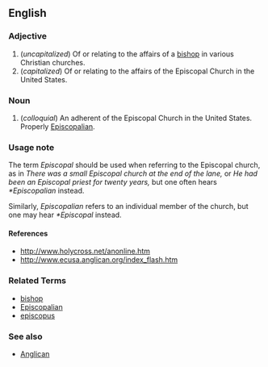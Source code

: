 ==English==

===Adjective===

# (''uncapitalized'') Of or relating to the affairs of a [[bishop]] in various Christian churches.
# (''capitalized'') Of or relating to the affairs of the Episcopal Church in the United States.

===Noun===

# (''colloquial'') An adherent of the Episcopal Church in the United States.  Properly [[Episcopalian]].

===Usage note===

The term ''Episcopal'' should be used when referring to the Episcopal church, as in ''There was a small Episcopal church at the end of the lane,'' or ''He had been an Episcopal priest for twenty years,'' but one often hears ''*Episcopalian'' instead.

Similarly, ''Episcopalian'' refers to an individual member of the church, but one may hear ''*Episcopal'' instead.

==== References ====

* http://www.holycross.net/anonline.htm
* http://www.ecusa.anglican.org/index_flash.htm

=== Related Terms ===

*[[bishop]]
*[[Episcopalian]]
*[[episcopus]]

=== See also ===

* [[Anglican]]